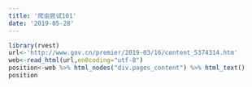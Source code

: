 ```yaml
---
title: '爬虫尝试101'
date: '2019-05-28'
---
```

```r
library(rvest)
url<-'http://www.gov.cn/premier/2019-03/16/content_5374314.htm'
web<-read_html(url,en0coding="utf-8")
position<-web %>% html_nodes("div.pages_content") %>% html_text()
position


```


